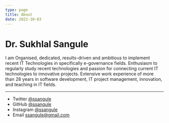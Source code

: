 ```yaml
---
type: page
title: About
date: 2022-10-03
---
```


# Dr. Sukhlal Sangule

I am Organised, dedicated, results-driven and ambitious to implement recent IT Technologies in specifically e-governance fields. Enthusiasm to regularly study recent technologies and passion for connecting current IT technologies to innovative projects. Extensive work experience of more than 28 years in software development, IT project management, innovation, and teaching in IT fields.

---

- Twitter [@ssangule](https://twitter.com/ssangule)
- GitHub [@ssangule](https://github.com/ssangule)
- Instagram [@ssangule](https://instagram.com/ssangule)
- Email ssangule@gmail.com
